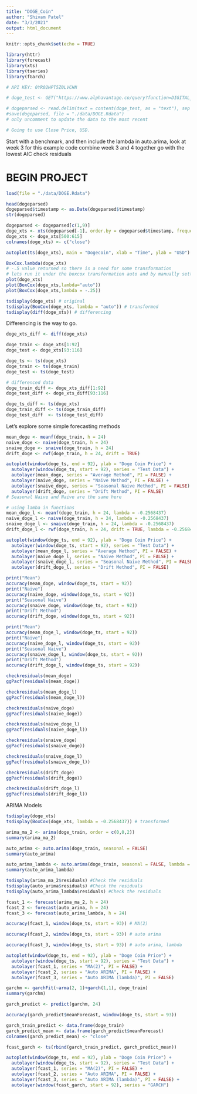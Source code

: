 ```yaml
---
title: "DOGE_Coin"
author: "Shivam Patel"
date: "3/3/2021"
output: html_document
---
```


```r
knitr::opts_chunk$set(echo = TRUE)
```

```r
library(httr)
library(forecast)
library(xts)
library(tseries)
library(fGarch)
```


```r
# API KEY: 0YR02HPT5Z0LVCHN

# doge_test <- GET("https://www.alphavantage.co/query?function=DIGITAL_CURRENCY_DAILY&symbol=DOGE&market=CNY&datatype=csv&apikey=0YR02HPT5Z0LVCHN")

# dogeparsed <- read.delim(text = content(doge_test, as = "text"), sep = ",")
#save(dogeparsed, file = "./data/DOGE.Rdata")
# only uncomment to update the data to the most recent

# Going to use Close Price, USD.
```

Start with a benchmark, and then include the lambda in auto.arima, look at week 3 for this example code
combine week 3 and 4 together
go with the lowest AIC
check residuals


# BEGIN PROJECT

```r
load(file = "./data/DOGE.Rdata")
```

```r
head(dogeparsed)
dogeparsed$timestamp <- as.Date(dogeparsed$timestamp)
str(dogeparsed)
```
```r
dogeparsed <- dogeparsed[c(1,9)]
doge_xts <- xts(dogeparsed[-1], order.by = dogeparsed$timestamp, frequency = 1)
doge_xts <- doge_xts[500:615]
colnames(doge_xts) <- c("close")
```

```r
autoplot(ts(doge_xts), main = "Dogecoin", xlab = "Time", ylab = "USD")
```

```r
BoxCox.lambda(doge_xts)
# -.5 value returned so there is a need for some transformation
# lets run it under the boxcox transformation auto and by manually setting the lamba value
plot(doge_xts)
plot(BoxCox(doge_xts,lambda="auto"))
plot(BoxCox(doge_xts,lambda = -.25))
```

```r
tsdisplay(doge_xts) # original
tsdisplay(BoxCox(doge_xts, lambda = "auto")) # transformed
tsdisplay(diff(doge_xts)) # differencing
```

Differencing is the way to go.

```r
doge_xts_diff <- diff(doge_xts)
```


```r
doge_train <- doge_xts[1:92]
doge_test <- doge_xts[93:116]

doge_ts <- ts(doge_xts)
doge_train <- ts(doge_train)
doge_test <- ts(doge_test)

# differenced data
doge_train_diff <- doge_xts_diff[1:92]
doge_test_diff <- doge_xts_diff[93:116]

doge_ts_diff <- ts(doge_xts)
doge_train_diff <- ts(doge_train_diff)
doge_test_diff  <- ts(doge_test_diff)

```

Let's explore some simple forecasting methods

```r
mean_doge <- meanf(doge_train, h = 24)
naive_doge <- naive(doge_train, h = 24)
snaive_doge <- snaive(doge_train, h = 24)
drift_doge <- rwf(doge_train, h = 24, drift = TRUE)

autoplot(window(doge_ts, end = 92), ylab = "Doge Coin Price") +
  autolayer(window(doge_ts, start = 92), series = "Test Data") +
  autolayer(mean_doge, series = "Average Method", PI = FALSE) +
  autolayer(naive_doge, series = "Naive Method", PI = FALSE) +
  autolayer(snaive_doge, series = "Seasonal Naive Method", PI = FALSE) +
  autolayer(drift_doge, series = "Drift Method", PI = FALSE)
# Seasonal Naive and Naive are the same here

# using lamba in functions
mean_doge_l <- meanf(doge_train, h = 24, lambda = -0.2568437)
naive_doge_l <- naive(doge_train, h = 24, lambda = -0.2568437)
snaive_doge_l <- snaive(doge_train, h = 24, lambda = -0.2568437)
drift_doge_l <- rwf(doge_train, h = 24, drift = TRUE, lambda = -0.2568437)

autoplot(window(doge_ts, end = 92), ylab = "Doge Coin Price") +
  autolayer(window(doge_ts, start = 92), series = "Test Data") +
  autolayer(mean_doge_l, series = "Average Method", PI = FALSE) +
  autolayer(naive_doge_l, series = "Naive Method", PI = FALSE) +
  autolayer(snaive_doge_l, series = "Seasonal Naive Method", PI = FALSE) +
  autolayer(drift_doge_l, series = "Drift Method", PI = FALSE)
```

```r
print("Mean")
accuracy(mean_doge, window(doge_ts, start = 92))
print("Naive")
accuracy(naive_doge, window(doge_ts, start = 92))
print("Seasonal Naive")
accuracy(snaive_doge, window(doge_ts, start = 92))
print("Drift Method")
accuracy(drift_doge, window(doge_ts, start = 92))
```

```r
print("Mean")
accuracy(mean_doge_l, window(doge_ts, start = 92))
print("Naive")
accuracy(naive_doge_l, window(doge_ts, start = 92))
print("Seasonal Naive")
accuracy(snaive_doge_l, window(doge_ts, start = 92))
print("Drift Method")
accuracy(drift_doge_l, window(doge_ts, start = 92))
```

```r
checkresiduals(mean_doge)
ggPacf(residuals(mean_doge))

checkresiduals(mean_doge_l)
ggPacf(residuals(mean_doge_l))
```

```r
checkresiduals(naive_doge)
ggPacf(residuals(naive_doge))

checkresiduals(naive_doge_l)
ggPacf(residuals(naive_doge_l))
```

```r
checkresiduals(snaive_doge)
ggPacf(residuals(snaive_doge))

checkresiduals(snaive_doge_l)
ggPacf(residuals(snaive_doge_l))
```

```r
checkresiduals(drift_doge)
ggPacf(residuals(drift_doge))

checkresiduals(drift_doge_l)
ggPacf(residuals(drift_doge_l))
```


ARIMA Models

```r
tsdisplay(doge_xts)
tsdisplay(BoxCox(doge_xts, lambda = -0.2568437)) # transformed
```


```r
arima_ma_2 <- arima(doge_train, order = c(0,0,2))
summary(arima_ma_2)
```


```r
auto_arima <- auto.arima(doge_train, seasonal = FALSE)
summary(auto_arima)
```


```r
auto_arima_lambda <- auto.arima(doge_train, seasonal = FALSE, lambda = -0.2568437)
summary(auto_arima_lambda)
```


```r
tsdisplay(arima_ma_2$residuals) #Check the residuals
tsdisplay(auto_arima$residuals) #Check the residuals
tsdisplay(auto_arima_lambda$residuals) #Check the residuals
```


```r
fcast_1 <- forecast(arima_ma_2, h = 24)
fcast_2 <- forecast(auto_arima, h = 24)
fcast_3 <- forecast(auto_arima_lambda, h = 24)
```



```r
accuracy(fcast_1, window(doge_ts, start = 93)) # MA(2)
```

```r
accuracy(fcast_2, window(doge_ts, start = 93)) # auto arima
```


```r
accuracy(fcast_3, window(doge_ts, start = 93)) # auto arima, lambda
```

```r
autoplot(window(doge_ts, end = 92), ylab = "Doge Coin Price") +
  autolayer(window(doge_ts, start = 92), series = "Test Data") +
  autolayer(fcast_1, series = "MA(2)", PI = FALSE) +
  autolayer(fcast_2, series = "Auto ARIMA", PI = FALSE) +
  autolayer(fcast_3, series = "Auto ARIMA (lambda)", PI = FALSE)
```

```r
garchm <- garchFit(~arma(2, 1)+garch(1,1), doge_train)
summary(garchm)

garch_predict <- predict(garchm, 24)

accuracy(garch_predict$meanForecast, window(doge_ts, start = 93))

garch_train_predict <- data.frame(doge_train)
garch_predict_mean <- data.frame(garch_predict$meanForecast)
colnames(garch_predict_mean) <- "close"

fcast_garch <- ts(rbind(garch_train_predict, garch_predict_mean))

autoplot(window(doge_ts, end = 92), ylab = "Doge Coin Price") +
  autolayer(window(doge_ts, start = 92), series = "Test Data") +
  autolayer(fcast_1, series = "MA(2)", PI = FALSE) +
  autolayer(fcast_2, series = "Auto ARIMA", PI = FALSE) +
  autolayer(fcast_3, series = "Auto ARIMA (lambda)", PI = FALSE) +
  autolayer(window(fcast_garch, start = 92), series = "GARCH")
```

